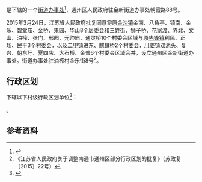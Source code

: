 {{中国乡级行政区|32/06/12/004/000}}

'''{{PAGENAMEBASE}}'''是{{PRC admin/fullname|32/06/12/004/000|3}}下辖的一个[[街道办事处|街道办事处]]<ref>{{PRC admin/ref sgc|{{PRC admin/parent|32/06/12/004/000}}}}</ref>，通州区人民政府驻金新街道办事处朝霞路88号。

2015年3月24日，江苏省人民政府批复同意将原[[金沙镇_(南通市)|金沙镇]]金南、八角亭、镇南、金乐、碧堂庙、金桥、果园、华山8个居委会和三姓街、狮子桥、花家渡、界北、文山、油榨、张门、邢园、元帅庙、通灵桥10个村委会区域与原[[先锋镇_(南通市)|先锋镇]]利民、正场、民平3个村委会，以及[[二甲镇|二甲镇]]进东、麒麟桥2个村委会，[[川姜镇|川姜镇]]双池头、复兴、朝东圩、夏四店、大石桥、金普6个村委会区域合并，设立通州区金新街道办事处。街道办事处驻油榨村金乐街8号<ref>《江苏省人民政府关于调整南通市通州区部分行政区划的批复》（苏政复〔2015〕22号）</ref>。

== 行政区划 ==
{{PAGENAMEBASE}}下辖以下村级行政区划单位<ref>{{PRC admin/ref sgc|32/06/12/004/000}}</ref>：

{{PRC admin/children|32/06/12/004/000}}。

== 参考资料 ==
{{reflist}}

{{江苏行政区划小作品}}
{{PRC admin/navcat|32/06/12/004/000}}